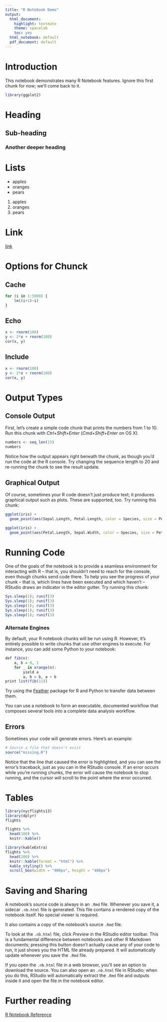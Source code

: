```yaml
---
title: "R Notebook Demo"
output:
  html_document:
    highlight: textmate
    theme: spacelab
    toc: yes
  html_notebook: default
  pdf_document: default
---
```


# Introduction

This notebook demonstrates many R Notebook features. Ignore this first chunk for now; we'll come back to it.

```r
library(ggplot2)
```

# Heading

## Sub-heading

### Another deeper heading

# Lists

* apples
* oranges
* pears

1. apples
1. oranges
1. pears

# Link

[link](http://www.google.com)

# Options for Chunck

## Cache

```r
for (i in 1:5000) {
    lm((i+1)~i)
}
```

## Echo

```r
x <- rnorm(100)
y <- 2*x + rnorm(100)
cor(x, y)
```

## Include

```r
x <- rnorm(100)
y <- 2*x + rnorm(100)
cor(x, y)
```

# Output Types

## Console Output

First, let's create a simple code chunk that prints the numbers from 1 to 10. Run this chunk with *Ctrl+Shift+Enter* (*Cmd+Shift+Enter* on OS X). 

```r
numbers <- seq_len(15)
numbers
```

Notice how the output appears right beneath the chunk, as though you'd run the code at the R console. Try changing the sequence length to 20 and re-running the chunk to see the result update.

## Graphical Output

Of course, sometimes your R code doesn't just produce text; it produces graphical output such as plots. These are supported, too. Try running this chunk:

```r
ggplot(iris) +
  geom_point(aes(Sepal.Length, Petal.Length, color = Species, size = Petal.Width))
```

```r
ggplot(iris) +
  geom_point(aes(Petal.Length, Sepal.Width, color = Species, size = Petal.Width))
```

# Running Code

One of the goals of the notebook is to provide a seamless environment for interacting with R -- that is, you shouldn't need to reach for the console, even though chunks send code there. To help you see the progress of your chunk -- that is, which lines have been executed and which haven't -- RStudio draws an indicator in the editor gutter. Try running this chunk:

```r
Sys.sleep(1); runif(3)
Sys.sleep(1); runif(3)
Sys.sleep(1); runif(3)
Sys.sleep(1); runif(3)
Sys.sleep(1); runif(3)
```

### Alternate Engines

By default, your R notebook chunks will be run using R. However, it's entirely possible to write chunks that use other engines to execute. For instance, you can add some Python to your notebook:

```r
def fib(n):
    a, b = 0, 1
    for _ in xrange(n):
        yield a
        a, b = b, a + b
print list(fib(11))
```

Try using the [Feather](https://github.com/wesm/feather) package for R and Python to transfer data between them.

You can use a notebook to form an executable, documented workflow that composes several tools into a complete data analysis workflow.

## Errors

Sometimes your code will generate errors. Here's an example:

```r
# Source a file that doesn't exist
source("missing.R")
```

Notice that the line that caused the error is highlighted, and you can see the error's traceback, just as you can in the RStudio console. If an error occurs while you're running chunks, the error will cause the notebook to stop running, and the cursor will scroll to the point where the error occurred.

# Tables

```r
library(nycflights13)
library(dplyr)
flights
```

```r
flights %>%
  head(100) %>%
  knitr::kable()
```

```r
library(kableExtra)
flights %>%
  head(200) %>%
  knitr::kable(format = "html") %>%
  kable_styling() %>%
  scroll_box(width = "900px", height = "400px")
```

# Saving and Sharing

A notebook's source code is always in an `.Rmd` file. Whenever you save it, a sidecar `.nb.html` file is generated. This file contains a rendered copy of the notebook itself. No special viewer is required.

It also contains a copy of the notebook's source `.Rmd` file.

To look at the `.nb.html` file, click *Preview* in the RStudio editor toolbar. This is a fundamental difference between notebooks and other R Markdown documents; pressing this button doesn't actually cause any of your code to run, it just shows you the HTML file already prepared. It will automatically update whenever you save the `.Rmd` file.

If you open the `.nb.html` file in a web browser, you'll see an option to download the source. You can also open an `.nb.html` file in RStudio; when you do this, RStudio will automatically extract the `.Rmd` file and outputs inside it and open the file in the notebook editor.

# Further reading

[R Notebook Reference](http://rmarkdown.rstudio.com/r_notebooks.html)


